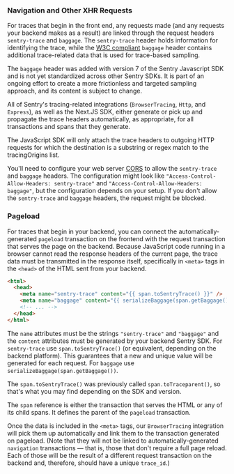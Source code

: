 ### Navigation and Other XHR Requests

For traces that begin in the front end, any requests made (and any requests your backend makes as a result) are linked through the request headers `sentry-trace` and `baggage`. The `sentry-trace` header holds information for identifying the trace, while the [W3C compliant](https://www.w3.org/TR/baggage/) `baggage` header contains additional trace-related data that is used for trace-based sampling.

<Note>

The `baggage` header was added with version 7 of the Sentry Javascript SDK and is not yet standardized across other Sentry SDKs. It is part of an ongoing effort to create a more frictionless and targeted sampling approach, and its content is subject to change.

</Note>

All of Sentry's tracing-related integrations (`BrowserTracing`, `Http`, and `Express`), as well as the Next.JS SDK, either generate or pick up and propagate the trace headers automatically, as appropriate, for all transactions and spans that they generate.

The JavaScript SDK will only attach the trace headers to outgoing HTTP requests for which the destination is a substring or regex match to the <PlatformLink to="/performance/instrumentation/automatic-instrumentation/#tracingorigins">tracingOrigins</PlatformLink> list.

<!-- copied from automatic-instrumentation to emphasize this point -->

You'll need to configure your web server [CORS](https://developer.mozilla.org/en-US/docs/Web/HTTP/Headers/Access-Control-Allow-Headers) to allow the `sentry-trace` and `baggage` headers. The configuration might look like `"Access-Control-Allow-Headers: sentry-trace"` and `"Access-Control-Allow-Headers: baggage"`, but the configuration depends on your setup. If you don't allow the `sentry-trace` and `baggage` headers, the request might be blocked.

### Pageload

For traces that begin in your backend, you can connect the automatically-generated `pageload` transaction on the frontend with the request transaction that serves the page on the backend. Because JavaScript code running in a browser cannot read the response headers of the current page, the trace data must be transmitted in the response itself, specifically in `<meta>` tags in the `<head>` of the HTML sent from your backend.

```html
<html>
  <head>
    <meta name="sentry-trace" content="{{ span.toSentryTrace() }}" />
    <meta name="baggage" content="{{ serializeBaggage(span.getBaggage()) }}" />
    <!-- ... -->
  </head>
</html>
```

The `name` attributes must be the strings `"sentry-trace"` and `"baggage"` and the `content` attributes must be generated by your backend Sentry SDK. For `sentry-trace` use `span.toSentryTrace()` (or equivalent, depending on the backend platform). This guarantees that a new and unique value will be generated for each request. For `baggage` use `serializeBaggage(span.getBaggage())`.
<Note>

The `span.toSentryTrace()` was previously called `span.toTraceparent()`, so that's what you may find depending on the SDK and version.

</Note>

The `span` reference is either the transaction that serves the HTML or any of its child spans. It defines the parent of the `pageload` transaction.

Once the data is included in the `<meta>` tags, our `BrowserTracing` integration will pick them up automatically and link them to the transaction generated on pageload. (Note that they will not be linked to automatically-generated `navigation` transactions — that is, those that don't require a full page reload. Each of those will be the result of a different request transaction on the backend and, therefore, should have a unique `trace_id`.)

